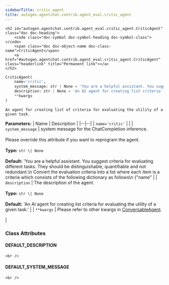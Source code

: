 ```yaml
---
sidebarTitle: critic_agent
title: autogen.agentchat.contrib.agent_eval.critic_agent
---
```


    <h2 id="autogen.agentchat.contrib.agent_eval.critic_agent.CriticAgent" class="doc doc-heading">
        <code class="doc-symbol doc-symbol-heading doc-symbol-class"></code>
        <span class="doc doc-object-name doc-class-name">CriticAgent</span>
        <a href="#autogen.agentchat.contrib.agent_eval.critic_agent.CriticAgent" class="headerlink" title="Permanent link"></a>
    </h2>

```python
CriticAgent(
    name='critic',
    system_message: str | None = 'You are a helpful assistant. You suggest criteria for evaluating different tasks. They should be distinguishable, quantifiable and not redundant.\n    Convert the evaluation criteria into a list where each item is a criteria which consists of the following dictionary as follows\n    \{"name": name of the criterion, "description": criteria description , "accepted_values": possible accepted inputs for this key}\n    Make sure "accepted_values" include the acceptable inputs for each key that are fine-grained and preferably multi-graded levels and "description" includes the criterion description.\n    Output just the criteria string you have created, no code.\n    ',
    description: str | None = 'An AI agent for creating list criteria for evaluating the utility of a given task.',
    **kwargs
)
```

    An agent for creating list of criteria for evaluating the utility of a given task.

<b>Parameters:</b>
| Name | Description |
|--|--|
| `name='critic'` |  |
| `system_message` | system message for the ChatCompletion inference.<br/><br/>Please override this attribute if you want to reprogram the agent.<br/><br/>**Type:** `str \| None`<br/><br/>**Default:** 'You are a helpful assistant. You suggest criteria for evaluating different tasks. They should be distinguishable, quantifiable and not redundant.\n    Convert the evaluation criteria into a list where each item is a criteria which consists of the following dictionary as follows\n    \{"name" |
| `description` | The description of the agent.<br/><br/>**Type:** `str \| None`<br/><br/>**Default:** 'An AI agent for creating list criteria for evaluating the utility of a given task.' |
| `**kwargs` | Please refer to other kwargs in [ConversableAgent](../../conversable_agent#init).<br/><br/> |

### Class Attributes

<code class="doc-symbol doc-symbol-heading doc-symbol-attribute"></code>
#### DEFAULT_DESCRIPTION
<a href="#autogen.agentchat.contrib.agent_eval.critic_agent.CriticAgent.DEFAULT_DESCRIPTION" class="headerlink" title="Permanent link"></a>

    <br />

<code class="doc-symbol doc-symbol-heading doc-symbol-attribute"></code>
#### DEFAULT_SYSTEM_MESSAGE
<a href="#autogen.agentchat.contrib.agent_eval.critic_agent.CriticAgent.DEFAULT_SYSTEM_MESSAGE" class="headerlink" title="Permanent link"></a>

    <br />